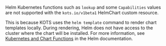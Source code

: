 Helm Kubernetes functions such as `lookup` and some `Capabilities` values are not supported with the `kots.io/v1beta1` HelmChart custom resource.

   This is because KOTS uses the `helm template` command to render chart templates locally. During rendering, Helm does not have access to the cluster where the chart will be installed. For more information, see [Kubernetes and Chart Functions](https://helm.sh/docs/chart_template_guide/function_list/#kubernetes-and-chart-functions) in the Helm documentation.